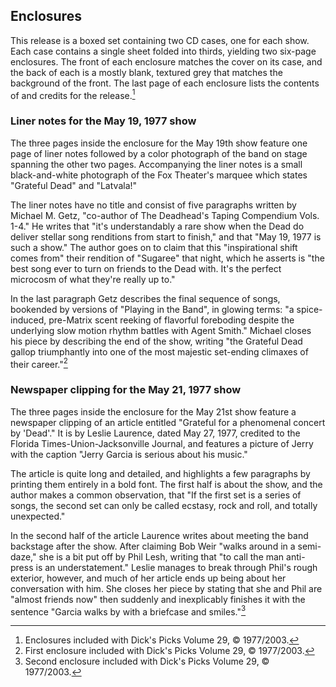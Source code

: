 
==Enclosures==

This release is a boxed set containing two CD cases, one for each show.  Each case contains a single sheet folded into thirds, yielding two six-page enclosures.  The front of each enclosure matches the cover on its case, and the back of each is a mostly blank, textured grey that matches the background of the front.  The last page of each enclosure lists the contents of and credits for the release.<ref>Enclosures included with Dick's Picks Volume 29, &copy; 1977/2003.</ref>

===Liner notes for the May 19, 1977 show===

The three pages inside the enclosure for the May 19th show feature one page of liner notes followed by a color photograph of the band on stage spanning the other two pages.  Accompanying the liner notes is a small black-and-white photograph of the Fox Theater's marquee which states "Grateful Dead" and "Latvala!"

The liner notes have no title and consist of five paragraphs written by Michael M. Getz, "co-author of The Deadhead's Taping Compendium Vols. 1-4."  He writes that "it's understandably a rare show when the Dead do deliver stellar song renditions from start to finish," and that "May 19, 1977 is such a show."  The author goes on to claim that this "inspirational shift comes from" their rendition of "Sugaree" that night, which he asserts is "the best song ever to turn on friends to the Dead with.   It's the perfect microcosm of what they're really up to."  

In the last paragraph Getz describes the final sequence of songs, bookended by versions of "Playing in the Band", in glowing terms: "a spice-induced, pre-Matrix scent reeking of flavorful foreboding despite the underlying slow motion rhythm battles with Agent Smith."  Michael closes his piece by describing the end of the show, writing "the Grateful Dead gallop triumphantly into one of the most majestic set-ending climaxes of their career."<ref>First enclosure included with Dick's Picks Volume 29, &copy; 1977/2003.</ref>

===Newspaper clipping for the May 21, 1977 show===

The three pages inside the enclosure for the May 21st show feature a newspaper clipping of an article entitled "Grateful for a phenomenal concert by 'Dead'."  It is by Leslie Laurence, dated May 27, 1977, credited to the Florida Times-Union-Jacksonville Journal, and features a picture of Jerry with the caption "Jerry Garcia is serious about his music."

The article is quite long and detailed, and highlights a few paragraphs by printing them entirely in a bold font.  The first half is about the show, and the author makes a common observation, that "If the first set is a series of songs, the second set can only be called ecstasy, rock and roll, and totally unexpected."

In the second half of the article Laurence writes about meeting the band backstage after the show.  After claiming Bob Weir "walks around in a semi-daze," she is a bit put off by Phil Lesh, writing that "to call the man anti-press is an understatement."  Leslie manages to break through Phil's rough exterior, however, and much of her article ends up being about her conversation with him.  She closes her piece by stating that she and Phil are "almost friends now" then suddenly and inexplicably finishes it with the sentence "Garcia walks by with a briefcase and smiles."<ref>Second enclosure included with Dick's Picks Volume 29, &copy; 1977/2003.</ref>

